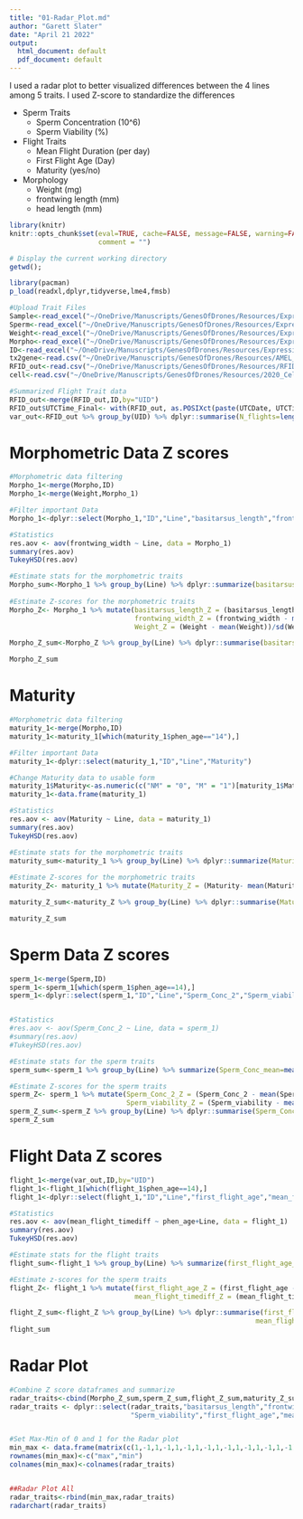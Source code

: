 ```yaml
---
title: "01-Radar_Plot.md"
author: "Garett Slater"
date: "April 21 2022"
output:
  html_document: default
  pdf_document: default
---
```


I used a radar plot to better visualized differences between the 4 lines among 5 traits. I used Z-score to standardize the differences

-   Sperm Traits
    -   Sperm Concentration (10\^6)
    -   Sperm Viability (%)
-   Flight Traits
    -   Mean Flight Duration (per day)
    -   First Flight Age (Day)
    -   Maturity (yes/no)
-   Morphology
    -   Weight (mg)
    -   frontwing length (mm)
    -   head length (mm)


```r
library(knitr)
knitr::opts_chunk$set(eval=TRUE, cache=FALSE, message=FALSE, warning=FALSE, 
                      comment = "")
```


```r

# Display the current working directory
getwd();

library(pacman)
p_load(readxl,dplyr,tidyverse,lme4,fmsb)

#Upload Trait Files
Sample<-read_excel("~/OneDrive/Manuscripts/GenesOfDrones/Resources/Expression_Drone_Trait.xlsx",sheet="Sample")
Sperm<-read_excel("~/OneDrive/Manuscripts/GenesOfDrones/Resources/Expression_Drone_Trait.xlsx",sheet="Sperm")
Weight<-read_excel("~/OneDrive/Manuscripts/GenesOfDrones/Resources/Expression_Drone_Trait.xlsx",sheet="Weight")
Morpho<-read_excel("~/OneDrive/Manuscripts/GenesOfDrones/Resources/Expression_Drone_Trait.xlsx",sheet="Morpho")
ID<-read_excel("~/OneDrive/Manuscripts/GenesOfDrones/Resources/Expression_Drone_Trait.xlsx",sheet="ID")
tx2gene<-read.csv("~/OneDrive/Manuscripts/GenesOfDrones/Resources/AMEL_tx2gene.csv")
RFID_out<-read.csv("~/OneDrive/Manuscripts/GenesOfDrones/Resources/RFID_2020Final_out.csv")
cell<-read.csv("~/OneDrive/Manuscripts/GenesOfDrones/Resources/2020_CellSize.csv")

#Summarized Flight Trait data
RFID_out<-merge(RFID_out,ID,by="UID")
RFID_out$UTCTime_Final<- with(RFID_out, as.POSIXct(paste(UTCDate, UTCTime), format="%m/%d/%Y %H:%M:%OS"))
var_out<-RFID_out %>% group_by(UID) %>% dplyr::summarise(N_flights=length(flight),mean_flight_timediff=mean(timediff)/60,first_flight_age=min(Drone_Age))

```



# Morphometric Data Z scores

```r
#Morphometric data filtering
Morpho_1<-merge(Morpho,ID)
Morpho_1<-merge(Weight,Morpho_1)

#Filter important Data
Morpho_1<-dplyr::select(Morpho_1,"ID","Line","basitarsus_length","frontwing_width","Weight")    

#Statistics
res.aov <- aov(frontwing_width ~ Line, data = Morpho_1)
summary(res.aov)
TukeyHSD(res.aov)

#Estimate stats for the morphometric traits
Morpho_sum<-Morpho_1 %>% group_by(Line) %>% dplyr::summarize(basitarsus_length_mean=mean(basitarsus_length),basitarsus_length_N=length(basitarsus_length),basitarsus_length_sd=sd(basitarsus_length), basitarsus_length_se=basitarsus_length_sd/sqrt(basitarsus_length_N),frontwing_width_mean=mean(frontwing_width),frontwing_width_N=length(frontwing_width),frontwing_width_sd=sd(frontwing_width),frontwing_width_se=frontwing_width_sd/sqrt(frontwing_width_N),Weight_mean=mean(Weight),Weight_N=length(Weight),Weight_sd=sd(Weight), Weight_se=Weight_sd/sqrt(Weight_N))  
                                                 
#Estimate Z-scores for the morphometric traits
Morpho_Z<- Morpho_1 %>% mutate(basitarsus_length_Z = (basitarsus_length - mean(basitarsus_length))/sd(basitarsus_length),
                               frontwing_width_Z = (frontwing_width - mean(frontwing_width))/sd(frontwing_width),
                               Weight_Z = (Weight - mean(Weight))/sd(Weight))

Morpho_Z_sum<-Morpho_Z %>% group_by(Line) %>% dplyr::summarise(basitarsus_length=mean(basitarsus_length_Z),frontwing_width=mean(frontwing_width_Z),Weight=mean(Weight_Z))

Morpho_Z_sum
```
# Maturity
```r
#Morphometric data filtering
maturity_1<-merge(Morpho,ID)
maturity_1<-maturity_1[which(maturity_1$phen_age=="14"),]

#Filter important Data
maturity_1<-dplyr::select(maturity_1,"ID","Line","Maturity")    

#Change Maturity data to usable form
maturity_1$Maturity<-as.numeric(c("NM" = "0", "M" = "1")[maturity_1$Maturity])
maturity_1<-data.frame(maturity_1)

#Statistics
res.aov <- aov(Maturity ~ Line, data = maturity_1)
summary(res.aov)
TukeyHSD(res.aov)

#Estimate stats for the morphometric traits
maturity_sum<-maturity_1 %>% group_by(Line) %>% dplyr::summarize(Maturity_mean=mean(Maturity),Maturity_N=length(Maturity),Maturity_sd=sd(Maturity),Maturity_se=Maturity_sd/sqrt(Maturity_N))  
                                                 
#Estimate Z-scores for the morphometric traits
maturity_Z<- maturity_1 %>% mutate(Maturity_Z = (Maturity- mean(Maturity))/sd(Maturity))

maturity_Z_sum<-maturity_Z %>% group_by(Line) %>% dplyr::summarise(Maturity=mean(Maturity))

maturity_Z_sum
```
# Sperm Data Z scores

```r
sperm_1<-merge(Sperm,ID)
sperm_1<-sperm_1[which(sperm_1$phen_age==14),]
sperm_1<-dplyr::select(sperm_1,"ID","Line","Sperm_Conc_2","Sperm_viability")


#Statistics
#res.aov <- aov(Sperm_Conc_2 ~ Line, data = sperm_1)
#summary(res.aov)
#TukeyHSD(res.aov)

#Estimate stats for the sperm traits
sperm_sum<-sperm_1 %>% group_by(Line) %>% summarize(Sperm_Conc_mean=mean(Sperm_Conc_2),Sperm_Conc_N=length(Sperm_Conc_2),Sperm_Conc_sd=sd(Sperm_Conc_2),Sperm_Conc_se=Sperm_Conc_sd/sqrt(Sperm_Conc_N),Sperm_via_mean=mean(Sperm_viability),Sperm_via_N=length(Sperm_viability),Sperm_via_sd=sd(Sperm_viability),Sperm_via_se=Sperm_via_sd/sqrt(Sperm_via_N))

#Estimate Z-scores for the sperm traits
sperm_Z<- sperm_1 %>% mutate(Sperm_Conc_2_Z = (Sperm_Conc_2 - mean(Sperm_Conc_2))/sd(Sperm_Conc_2),
                             Sperm_viability_Z = (Sperm_viability - mean(Sperm_viability))/sd(Sperm_viability))
sperm_Z_sum<-sperm_Z %>% group_by(Line) %>% dplyr::summarise(Sperm_Conc=mean(Sperm_Conc_2_Z),Sperm_viability=mean(Sperm_viability_Z))
sperm_Z_sum
```

# Flight Data Z scores

```r
flight_1<-merge(var_out,ID,by="UID")
flight_1<-flight_1[which(flight_1$phen_age==14),]
flight_1<-dplyr::select(flight_1,"ID","Line","first_flight_age","mean_flight_timediff")    

#Statistics
res.aov <- aov(mean_flight_timediff ~ phen_age+Line, data = flight_1)
summary(res.aov)
TukeyHSD(res.aov)

#Estimate stats for the flight traits
flight_sum<-flight_1 %>% group_by(Line) %>% summarize(first_flight_age_mean=mean(first_flight_age),first_flight_age_N=length(first_flight_age),first_flight_age_sd=sd(first_flight_age),first_flight_age_se=first_flight_age_sd/sqrt(first_flight_age_N),mean_flight_timediff_mean=mean(mean_flight_timediff),mean_flight_timediff_N=length(mean_flight_timediff),mean_flight_timediff_sd=sd(mean_flight_timediff),mean_flight_timediff_se=mean_flight_timediff_sd/sqrt(mean_flight_timediff_N))

#Estimate z-scores for the sperm traits
flight_Z<- flight_1 %>% mutate(first_flight_age_Z = (first_flight_age - mean(first_flight_age))/sd(first_flight_age),
                               mean_flight_timediff_Z = (mean_flight_timediff - mean(mean_flight_timediff))/sd(mean_flight_timediff))

flight_Z_sum<-flight_Z %>% group_by(Line) %>% dplyr::summarise(first_flight_age=mean(first_flight_age_Z),
                                                             mean_flight_timediff=mean(mean_flight_timediff_Z))
flight_sum
```

# Radar Plot

```r
#Combine Z score dataframes and summarize
radar_traits<-cbind(Morpho_Z_sum,sperm_Z_sum,flight_Z_sum,maturity_Z_sum)
radar_traits <- dplyr::select(radar_traits,"basitarsus_length","frontwing_width","Weight","Maturity","Sperm_Conc",
                              "Sperm_viability","first_flight_age","mean_flight_timediff")


#Set Max-Min of 0 and 1 for the Radar plot
min_max <- data.frame(matrix(c(1,-1,1,-1,1,-1,1,-1,1,-1,1,-1,1,-1,1,-1),nrow=2))
rownames(min_max)<-c("max","min")
colnames(min_max)<-colnames(radar_traits)


##Radar Plot All
radar_traits<-rbind(min_max,radar_traits)
radarchart(radar_traits)
```




